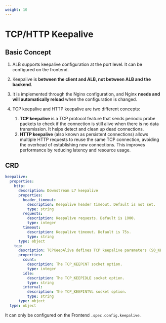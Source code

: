 ```yaml
---
weight: 10
---
```


# TCP/HTTP Keepalive

## Basic Concept

1. ALB supports keepalive configuration at the port level. It can be configured on the frontend.
2. Keepalive is **between the client and ALB, not between ALB and the backend**.
3. It is implemented through the Nginx configuration, and Nginx **needs and will automatically reload** when the configuration is changed.

4. TCP keepalive and HTTP keepalive are two different concepts:
   1. **TCP keepalive** is a TCP protocol feature that sends periodic probe packets to check if the connection is still alive when there is no data transmission. It helps detect and clean up dead connections.
   2. **HTTP keepalive** (also known as persistent connections) allows multiple HTTP requests to reuse the same TCP connection, avoiding the overhead of establishing new connections. This improves performance by reducing latency and resource usage.

## CRD

```yaml
keepalive:
  properties:
    http:
      description: Downstream L7 keepalive
      properties:
        header_timeout:
          description: Keepalive header timeout. Default is not set.
          type: string
        requests:
          description: Keepalive requests. Default is 1000.
          type: integer
        timeout:
          description: Keepalive timeout. Default is 75s.
          type: string
      type: object
    tcp:
      description: TCPKeepAlive defines TCP keepalive parameters (SO_KEEPALIVE)
      properties:
        count:
          description: The TCP_KEEPCNT socket option.
          type: integer
        idle:
          description: The TCP_KEEPIDLE socket option.
          type: string
        interval:
          description: The TCP_KEEPINTVL socket option.
          type: string
      type: object
  type: object
```

It can only be configured on the Frontend `.spec.config.keepalive`.
